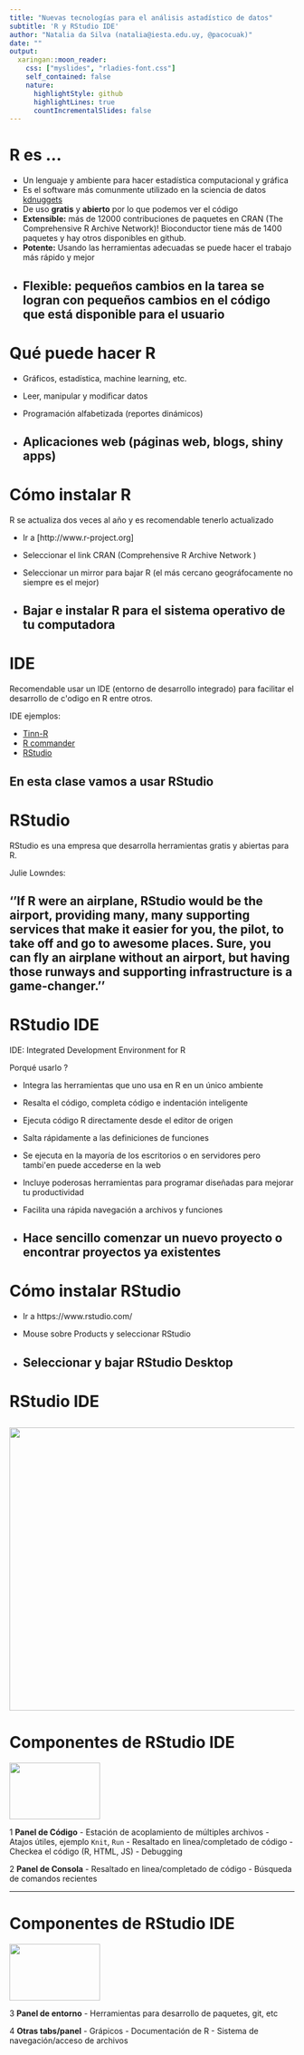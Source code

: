 ```yaml
---
title: "Nuevas tecnologías para el análisis astadístico de datos"
subtitle: 'R y RStudio IDE'
author: "Natalia da Silva (natalia@iesta.edu.uy, @pacocuak)"
date: ""
output:
  xaringan::moon_reader:
    css: ["myslides", "rladies-font.css"]
    self_contained: false
    nature:
      highlightStyle: github
      highlightLines: true
      countIncrementalSlides: false
---
```

# R es ...

  - Un lenguaje y ambiente para hacer estadística computacional y gráfica
  - Es el software más comunmente utilizado en la sciencia de datos [kdnuggets](https://www.kdnuggets.com/2017/05/poll-analytics-data-science-machine-learning-software-leaders.html) 
  - De uso **gratis** y **abierto** por lo que podemos ver el código 
  - **Extensible:**  más de 12000 contribuciones de paquetes en CRAN (The Comprehensive R Archive Network)! Bioconductor tiene más de 1400 paquetes y hay otros disponibles en github.
  - **Potente:** Usando las herramientas adecuadas se puede hacer el trabajo más rápido y mejor
  - **Flexible:** pequeños cambios en la tarea se logran con pequeños cambios en el código que está disponible para el usuario 
---

# Qué puede hacer R 

- Gráficos, estadística, machine learning, etc. 

- Leer, manipular y modificar datos

- Programación alfabetizada (reportes dinámicos) 

- Aplicaciones web (páginas web, blogs, shiny apps)
---

# Cómo instalar R

R se actualiza dos veces al año y es recomendable tenerlo actualizado

- Ir a [http://www.r-project.org]

- Seleccionar el link CRAN (Comprehensive R Archive Network )

- Seleccionar un mirror para bajar R (el más cercano geográfocamente no siempre es el mejor)

- Bajar e instalar R para el sistema operativo de tu computadora 
---

# IDE

Recomendable usar un IDE (entorno de desarrollo integrado) para facilitar el desarrollo de c\'odigo en R entre otros.

IDE ejemplos: 

- [Tinn-R](https://sourceforge.net/projects/tinn-r/files/)
- [R commander](http://www.rcommander.com)
- [RStudio](https://www.rstudio.com) 

En esta clase vamos a usar RStudio
---

# RStudio  

 RStudio es una empresa que desarrolla herramientas gratis y abiertas para R.

 Julie Lowndes:
 
''If R were an airplane, RStudio would be the airport, providing many, many supporting services that make it easier for you, the pilot, to take off and go to awesome places. Sure, you can fly an airplane without an airport, but having those runways and supporting infrastructure is a game-changer.''
---

# RStudio IDE 
IDE: Integrated Development Environment for R

Porqué usarlo ?

- Integra las herramientas que uno usa en R en un único ambiente

- Resalta el código, completa código e indentación inteligente

- Ejecuta código R directamente desde el editor de origen

- Salta rápidamente a las definiciones de funciones

- Se ejecuta en la mayoría de los escritorios o en servidores pero tambi\'en puede accederse en la web

- Incluye poderosas herramientas para programar diseñadas para mejorar tu productividad 

- Facilita una rápida navegación a archivos y funciones

- Hace sencillo comenzar un nuevo proyecto o encontrar proyectos ya existentes
---


# Cómo instalar RStudio

- Ir a  https://www.rstudio.com/

- Mouse sobre Products y seleccionar RStudio

- Seleccionar y bajar  RStudio Desktop 
---

# RStudio IDE

<img src="rstudio.pdf" height="500px" width="800px" />
---

# Componentes de RStudio IDE
<img src="rstudio.pdf" height="100px" width="160px" />

1  **Panel de  Código**
- Estación de acoplamiento de múltiples archivos
- Atajos útiles, ejemplo `Knit`, `Run`
- Resaltado en linea/completado de código
- Checkea el código (R, HTML, JS)
- Debugging

2 **Panel de Consola**
- Resaltado en linea/completado de código
- Búsqueda de comandos recientes

---
# Componentes de RStudio IDE
<img src="rstudio.pdf" height="100px" width="160px" />

3 **Panel de entorno**
- Herramientas para desarrollo de paquetes, git, etc


4 **Otras tabs/panel**
- Grápicos
- Documentación de R 
- Sistema de navegación/acceso de archivos


